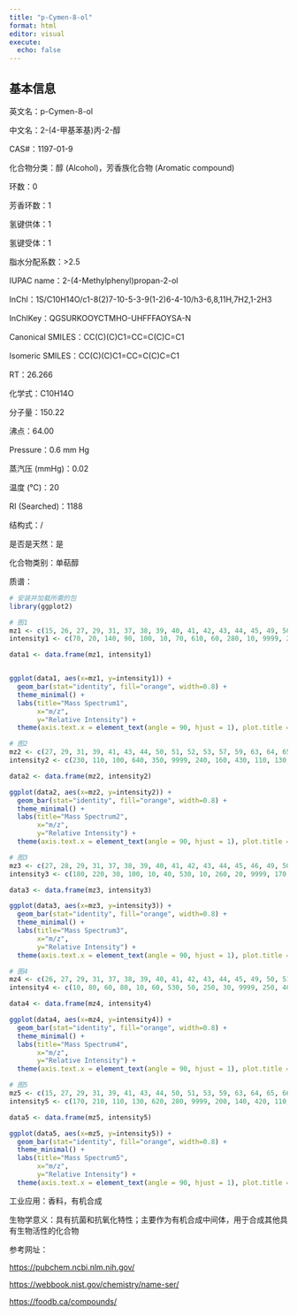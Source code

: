 ```yaml
---
title: "p-Cymen-8-ol"
format: html
editor: visual
execute: 
  echo: false
---
```


## 基本信息

英文名：p-Cymen-8-ol

中文名：2-(4-甲基苯基)丙-2-醇

CAS#：1197-01-9

化合物分类：醇 (Alcohol)，芳香族化合物 (Aromatic compound)

环数：0

芳香环数：1

氢键供体：1

氢键受体：1

脂水分配系数：\>2.5

IUPAC name：2-(4-Methylphenyl)propan-2-ol

InChl：1S/C10H14O/c1-8(2)7-10-5-3-9(1-2)6-4-10/h3-6,8,11H,7H2,1-2H3

InChlKey：QGSURKOOYCTMHO-UHFFFAOYSA-N

Canonical SMILES：CC(C)(C)C1=CC=C(C)C=C1

Isomeric SMILES：CC(C)(C)C1=CC=C(C)C=C1

RT：26.266

化学式：C10H14O

分子量：150.22

沸点：64.00

Pressure：0.6 mm Hg

蒸汽压 (mmHg)：0.02

温度 (℃)：20

RI (Searched)：1188

结构式：/

是否是天然：是

化合物类别：单萜醇

质谱：

```r
# 安装并加载所需的包
library(ggplot2)

# 图1
mz1 <- c(15, 26, 27, 29, 31, 37, 38, 39, 40, 41, 42, 43, 44, 45, 49, 50, 51, 52, 53, 54, 55, 57, 59, 60, 61, 62, 63, 64, 65, 66, 67, 73, 74, 75, 76, 77, 78, 79, 80, 81, 85, 86, 87, 88, 89, 90, 91, 92, 93, 94, 98, 101, 102, 103, 104, 105, 106, 107, 108, 109, 113, 114, 115, 116, 117, 118, 119, 120, 121, 126, 127, 128, 129, 130, 131, 132, 133, 134, 135, 136, 137, 148, 149, 150, 151, 152)
intensity1 <- c(70, 20, 140, 90, 100, 10, 70, 610, 60, 280, 10, 9999, 250, 50, 10, 210, 510, 140, 160, 20, 60, 110, 300, 30, 40, 160, 530, 160, 1090, 150, 310, 20, 180, 90, 60, 580, 160, 190, 10, 10, 10, 40, 50, 20, 400, 150, 2140, 430, 180, 20, 10, 20, 90, 160, 50, 440, 70, 250, 30, 30, 10, 10, 570, 170, 370, 60, 480, 50, 30, 10, 30, 50, 40, 10, 80, 220, 200, 120, 8010, 830, 50, 10, 10, 960, 100, 10)

data1 <- data.frame(mz1, intensity1)


ggplot(data1, aes(x=mz1, y=intensity1)) +
  geom_bar(stat="identity", fill="orange", width=0.8) + 
  theme_minimal() + 
  labs(title="Mass Spectrum1",
       x="m/z",
       y="Relative Intensity") + 
  theme(axis.text.x = element_text(angle = 90, hjust = 1), plot.title = element_text(hjust = 0.5))  

# 图2
mz2 <- c(27, 29, 31, 39, 41, 43, 44, 50, 51, 52, 53, 57, 59, 63, 64, 65, 66, 67, 73, 74, 77, 78, 79, 89, 91, 92, 93, 105, 107, 115, 116, 117, 118, 119, 131, 132, 133, 135, 136, 150)
intensity2 <- c(230, 110, 100, 640, 350, 9999, 240, 160, 430, 110, 130, 170, 240, 360, 200, 800, 100, 310, 100, 150, 370, 110, 100, 240, 1670, 530, 140, 250, 150, 680, 230, 1320, 140, 260, 270, 1430, 290, 5310, 510, 410)

data2 <- data.frame(mz2, intensity2)

ggplot(data2, aes(x=mz2, y=intensity2)) +
  geom_bar(stat="identity", fill="orange", width=0.8) + 
  theme_minimal() + 
  labs(title="Mass Spectrum2",
       x="m/z",
       y="Relative Intensity") + 
  theme(axis.text.x = element_text(angle = 90, hjust = 1), plot.title = element_text(hjust = 0.5))  

# 图3
mz3 <- c(27, 28, 29, 31, 37, 38, 39, 40, 41, 42, 43, 44, 45, 46, 49, 50, 51, 52, 53, 54, 55, 57, 58, 59, 60, 61, 62, 63, 64, 65, 66, 67, 68, 73, 74, 75, 76, 77, 78, 79, 80, 81, 85, 86, 87, 88, 89, 90, 91, 92, 93, 94, 98, 101, 102, 103, 104, 105, 106, 107, 108, 109, 113, 114, 115, 116, 117, 118, 119, 120, 121, 126, 127, 128, 129, 130, 131, 132, 133, 134, 135, 136, 137, 150, 151)
intensity3 <- c(180, 220, 30, 100, 10, 40, 530, 10, 260, 20, 9999, 170, 50, 10, 10, 140, 360, 100, 130, 10, 20, 50, 40, 180, 30, 20, 100, 370, 140, 910, 100, 160, 10, 10, 90, 70, 60, 460, 130, 150, 10, 5, 5, 10, 30, 10, 290, 80, 1670, 450, 120, 10, 5, 20, 70, 100, 30, 280, 30, 100, 10, 10, 5, 10, 790, 230, 1000, 110, 270, 20, 10, 10, 20, 70, 60, 10, 140, 710, 160, 50, 3480, 340, 30, 140, 10)

data3 <- data.frame(mz3, intensity3)

ggplot(data3, aes(x=mz3, y=intensity3)) +
  geom_bar(stat="identity", fill="orange", width=0.8) + 
  theme_minimal() + 
  labs(title="Mass Spectrum3",
       x="m/z",
       y="Relative Intensity") + 
  theme(axis.text.x = element_text(angle = 90, hjust = 1), plot.title = element_text(hjust = 0.5)) 

# 图4
mz4 <- c(26, 27, 29, 31, 37, 38, 39, 40, 41, 42, 43, 44, 45, 49, 50, 51, 52, 53, 55, 57, 59, 60, 61, 62, 63, 64, 65, 66, 67, 72, 73, 74, 75, 76, 77, 78, 79, 85, 86, 87, 88, 89, 90, 91, 92, 93, 98, 101, 102, 103, 104, 105, 106, 107, 108, 113, 114, 115, 116, 117, 118, 119, 120, 127, 128, 129, 130, 131, 132, 133, 135, 136, 148, 149, 150, 151)
intensity4 <- c(10, 80, 60, 80, 10, 60, 530, 50, 250, 30, 9999, 250, 40, 10, 200, 480, 130, 150, 60, 100, 300, 50, 50, 200, 660, 230, 1400, 200, 390, 10, 30, 230, 110, 70, 680, 180, 200, 20, 50, 60, 20, 420, 140, 2250, 490, 160, 10, 30, 100, 180, 50, 480, 60, 310, 30, 10, 20, 720, 210, 460, 70, 500, 50, 30, 50, 40, 10, 90, 250, 230, 8950, 840, 10, 10, 1040, 100)

data4 <- data.frame(mz4, intensity4)

ggplot(data4, aes(x=mz4, y=intensity4)) +
  geom_bar(stat="identity", fill="orange", width=0.8) + 
  theme_minimal() + 
  labs(title="Mass Spectrum4",
       x="m/z",
       y="Relative Intensity") + 
  theme(axis.text.x = element_text(angle = 90, hjust = 1), plot.title = element_text(hjust = 0.5)) 

# 图5
mz5 <- c(15, 27, 29, 31, 39, 41, 43, 44, 50, 51, 53, 59, 63, 64, 65, 66, 67, 68, 74, 77, 79, 89, 90, 91, 92, 93, 105, 107, 115, 117, 119, 133, 135, 136, 150)
intensity5 <- c(170, 210, 110, 130, 620, 280, 9999, 200, 140, 420, 110, 210, 380, 110, 760, 100, 190, 170, 110, 400, 100, 210, 100, 1420, 290, 110, 220, 150, 280, 120, 330, 120, 6070, 620, 830)

data5 <- data.frame(mz5, intensity5)

ggplot(data5, aes(x=mz5, y=intensity5)) +
  geom_bar(stat="identity", fill="orange", width=0.8) + 
  theme_minimal() + 
  labs(title="Mass Spectrum5",
       x="m/z",
       y="Relative Intensity") + 
  theme(axis.text.x = element_text(angle = 90, hjust = 1), plot.title = element_text(hjust = 0.5)) 
```

工业应用：香料，有机合成

生物学意义：具有抗菌和抗氧化特性；主要作为有机合成中间体，用于合成其他具有生物活性的化合物

参考网址：

<https://pubchem.ncbi.nlm.nih.gov/>

<https://webbook.nist.gov/chemistry/name-ser/>

<https://foodb.ca/compounds/>
